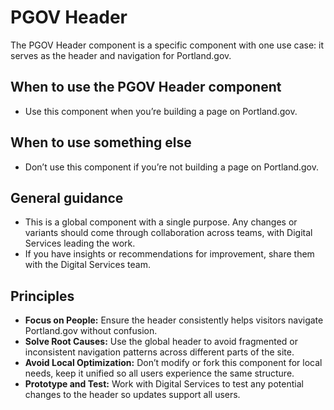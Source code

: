 

<Meta title="Using the Design System/PGOVHeader" />

# PGOV Header
The PGOV Header component is a specific component with one use case: it serves as the header and navigation for Portland.gov. 

<Canvas of={PGOVHeaderStories.Default} />

## When to use the PGOV Header component 
- Use this component when you’re building a page on Portland.gov. 

## When to use something else 
- Don’t use this component if you’re not building a page on Portland.gov. 

## General guidance 
- This is a global component with a single purpose. Any changes or variants should come through collaboration across teams, with Digital Services leading the work. 
- If you have insights or recommendations for improvement, share them with the Digital Services team.

## Principles 
- **Focus on People:** Ensure the header consistently helps visitors navigate Portland.gov without confusion. 
- **Solve Root Causes:** Use the global header to avoid fragmented or inconsistent navigation patterns across different parts of the site. 
- **Avoid Local Optimization:** Don’t modify or fork this component for local needs, keep it unified so all users experience the same structure. 
- **Prototype and Test:** Work with Digital Services to test any potential changes to the header so updates support all users. 